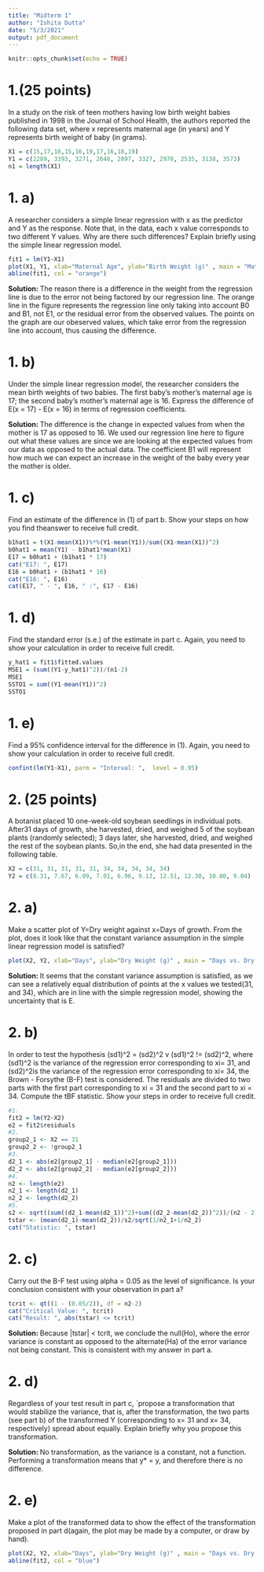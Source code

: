 ```yaml
---
title: "Midterm 1"
author: "Ishita Dutta"
date: "5/3/2021"
output: pdf_document
---
```


```r
knitr::opts_chunk$set(echo = TRUE)
```

# 1.(25 points) 
In a study on the risk of teen mothers having low birth weight babies published in 1998 in the Journal of School Health, the authors reported the following data set, where x represents maternal age (in years) and Y represents birth weight of baby (in grams).
```r
X1 = c(15,17,18,15,16,19,17,16,18,19)
Y1 = c(2289, 3393, 3271, 2648, 2897, 3327, 2970, 2535, 3138, 3573)
n1 = length(X1)
```

# 1. a)
A researcher considers a simple linear regression with x as the predictor and Y as the response. Note that, in the data, each x value corresponds to two different Y values. Why are there such differences? Explain briefly using the simple linear regression model.
```r
fit1 = lm(Y1~X1)
plot(X1, Y1, xlab="Maternal Age", ylab="Birth Weight (g)" , main = "Maternal Age vs. Birth Weight")
abline(fit1, col = "orange")
```
  __Solution: __ The reason there is a difference in the weight from the regression line is due to the error not being factored by our regression line. The orange line in the figure represents the regression line only taking into account B0 and B1, not E1, or the residual error from the observed values. The points on the graph are our obeserved values, which take error from the regression line into account, thus causing the difference.
  
# 1. b)
Under the simple linear regression model, the researcher considers the mean birth weights of two babies. The first baby’s mother’s maternal age is 17; the second baby’s mother’s maternal age is 16. Express the difference of E(x = 17) - E(x = 16) in terms of regression coefficients.

  __Solution: __ The difference is the change in expected values from when the mother is 17 as opposed to 16. We used our regression line here to figure out what these values are since we are looking at the expected values from our data as opposed to the actual data. The coefficient B1 will represent how much we can expect an increase in the weight of the baby every year the mother is older.
  
# 1. c)
Find an estimate of the difference in (1) of part b. Show your steps on how you find theanswer to receive full credit.
```r
b1hat1 = t(X1-mean(X1))%*%(Y1-mean(Y1))/sum((X1-mean(X1))^2)
b0hat1 = mean(Y1) - b1hat1*mean(X1)
E17 = b0hat1 + (b1hat1 * 17)
cat("E17: ", E17)
E16 = b0hat1 + (b1hat1 * 16)
cat("E16: ", E16)
cat(E17, " - ", E16, " :", E17 - E16)
```

# 1. d)
Find the standard error (s.e.) of the estimate in part c. Again, you need to show your calculation in order to receive full credit.
```r
y_hat1 = fit1$fitted.values
MSE1 = (sum((Y1-y_hat1)^2))/(n1-2)
MSE1
SSTO1 = sum((Y1-mean(Y1))^2)
SSTO1
```


# 1. e)
Find a 95% confidence interval for the difference in (1). Again, you need to show your calculation in order to receive full credit.
```r
confint(lm(Y1~X1), parm = "Interval: ",  level = 0.95)
```



# 2. (25 points) 
A botanist placed 10 one-week-old soybean seedlings in individual pots. After31 days of growth, she harvested, dried, and weighed 5 of the soybean plants (randomly selected); 3 days later, she harvested, dried, and weighed the rest of the soybean plants. So,in the end, she had data presented in the following table.
```r
X2 = c(31, 31, 31, 31, 31, 34, 34, 34, 34, 34)
Y2 = c(8.31, 7.67, 6.09, 7.01, 6.96, 9.13, 12.51, 12.30, 10.80, 9.04)
```


# 2. a)
Make a scatter plot of Y=Dry weight against x=Days of growth. From the plot, does it look like that the constant variance assumption in the simple linear regression model is satisfied?
```r
plot(X2, Y2, xlab="Days", ylab="Dry Weight (g)" , main = "Days vs. Dry Weight")
```
  __Solution: __ It seems that the constant variance assumption is satisfied, as we can see a relatively equal distribution of points at the x values we tested(31, and 34), which are in line with the simple regression model, showing the uncertainty that is E.

# 2. b)
In order to test the hypothesis (sd1)^2 = (sd2)^2 v (sd1)^2 != (sd2)^2, where (sd1)^2 is the variance of the regression error corresponding to xi=  31, and (sd2)^2is the variance of the regression error corresponding to xi=  34, the Brown - Forsythe (B-F) test is considered. The residuals are divided to two parts with the first part corresponding to xi = 31 and the second part to xi = 34. Compute the tBF statistic. Show your steps in order to receive full credit.
```r
#1. 
fit2 = lm(Y2~X2)
e2 = fit2$residuals
#2. 
group2_1 <- X2 == 31
group2_2 <- !group2_1
#3. 
d2_1 <- abs(e2[group2_1] - median(e2[group2_1]))
d2_2 <- abs(e2[group2_2] - median(e2[group2_2]))
#4. 
n2 <- length(e2)
n2_1 <- length(d2_1)
n2_2 <- length(d2_2)
#5. 
s2 <- sqrt((sum((d2_1-mean(d2_1))^2)+sum((d2_2-mean(d2_2))^2))/(n2 - 2))
tstar <- (mean(d2_1)-mean(d2_2))/s2/sqrt(1/n2_1+1/n2_2)
cat("Statistic: ", tstar)
```


# 2. c)
Carry out the B-F test using alpha = 0.05 as the level of significance. Is your conclusion consistent with your observation in part a?

```r
tcrit <- qt((1 - (0.05/2)), df = n2-2)
cat("Critical Value: ", tcrit)
cat("Result: ", abs(tstar) <= tcrit)
```
  __Solution: __ Because |tstar| < tcrit, we conclude the null(Ho), where the error variance is constant as opposed to the alternate(Ha) of the error variance not being constant. This is consistent with my answer in part a.



# 2. d)
Regardless of your test result in part c, `propose a transformation that would stabilize the variance, that is, after the transformation, the two parts (see part b) of the transformed Y (corresponding to x= 31 and x= 34, respectively) spread about equally. Explain briefly why you propose this transformation.

  __Solution: __ No transformation, as the variance is a constant, not a function. Performing a transformation means that y* = y, and therefore there is no difference.


# 2. e)
Make a plot of the transformed data to show the effect of the transformation proposed in part d(again, the plot may be made by a computer, or draw by hand).
```r
plot(X2, Y2, xlab="Days", ylab="Dry Weight (g)" , main = "Days vs. Dry Weight")
abline(fit2, col = "blue")
```





